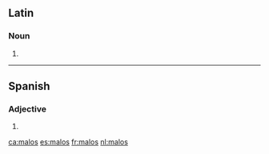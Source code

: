 ==Latin==

===Noun===
{{la-noun-form|mālōs}}

# {{inflection of|mālus||acc|p|lang=la}}

----

==Spanish==

===Adjective===
{{head|es|adjective form|g=m-p}}

# {{plural of|malo|lang=es|nocat=1}}

[[ca:malos]]
[[es:malos]]
[[fr:malos]]
[[nl:malos]]